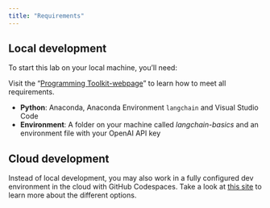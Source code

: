 ```yaml
---
title: "Requirements"
---
```



## Local development

To start this lab on your local machine, you'll need:

:::{.callout-important}
Visit the "[Programming Toolkit-webpage](https://kirenz.github.io/lab-toolkit/)" to learn how to meet all requirements.
:::

- **Python**: Anaconda, Anaconda Environment `langchain` and Visual Studio Code
- **Environment**: A folder on your machine called *langchain-basics* and an environment file with your OpenAI API key


## Cloud development

Instead of local development, you may also work in a fully configured dev environment in the cloud with GitHub Codespaces. Take a look at [this site](/slide.qmd) to learn more about the different options.